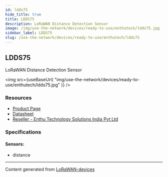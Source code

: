 ```yaml
---
id: ldds75
hide_title: true
title: LDDS75
description: LoRaWAN Distance Detection Sensor
image: /img/use-the-network/devices/ready-to-use/enthutech/ldds75.jpg
sidebar_label: LDDS75
slug: /use-the-network/devices/ready-to-use/enthutech/ldds75
---
```



## LDDS75

LoRaWAN Distance Detection Sensor

<img
src={useBaseUrl(
"img/use-the-network/devices/ready-to-use/enthutech/ldds75.jpg"
)}
/>

### Resources

- [Product Page](http://www.dragino.com/products/lora-lorawan-end-node/item/161-ldds75.html)
- [Datasheet](http://www.dragino.com/downloads/index.php?dir=LoRa_End_Node/LDDS75/)
- [Reseller - Enthu Technology Solutions India Pvt Ltd](https://www.enthutech.in/zh_HK/shop/category/lora-devices-2)

### Specifications

#### Sensors:
- distance



---
Content generated from [LoRaWAN-devices](https://github.com/TheThingsNetwork/lorawan-devices)